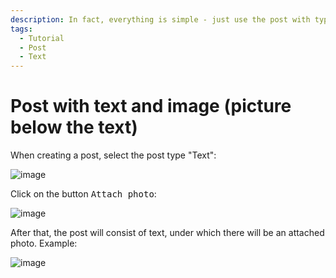 ```yaml
---
description: In fact, everything is simple - just use the post with type "Text"
tags:
  - Tutorial
  - Post
  - Text
---
```


# Post with text and image (picture below the text)

When creating a post, select the post type "Text":

![image](/images/105411650-b50d2080-5c44-11eb-91ba-056c59621c2f.png)

Click on the button <kbd>Attach photo</kbd>:

![image](/images/105411774-e0900b00-5c44-11eb-8eb2-eeaf7600cbc2.png)

After that, the post will consist of text, under which there will be an attached photo. Example:

![image](/images/105411912-1208d680-5c45-11eb-815f-af06a07abf13.png)
